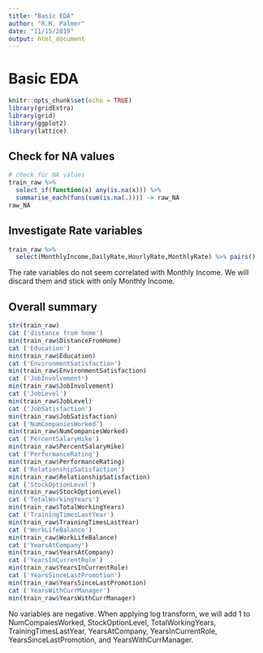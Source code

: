 ```yaml
---
title: "Basic EDA"
author: "R.M. Palmer"
date: "11/15/2019"
output: html_document
---
```


# Basic EDA

```r
knitr::opts_chunk$set(echo = TRUE)
library(gridExtra)
library(grid)
library(ggplot2)
library(lattice)

```

## Check for NA values

```r
# check for NA values
train_raw %>% 
  select_if(function(x) any(is.na(x))) %>% 
  summarise_each(funs(sum(is.na(.)))) -> raw_NA
raw_NA
```

## Investigate Rate variables

```r
train_raw %>% 
  select(MonthlyIncome,DailyRate,HourlyRate,MonthlyRate) %>% pairs()
```

The rate variables do not seem correlated with Monthly Income.
We will discard them and stick with only Monthly Income.

## Overall summary
```r
str(train_raw)
cat ('distance from home')
min(train_raw$DistanceFromHome)
cat ('Education')
min(train_raw$Education)
cat ('EnvironmentSatisfaction')
min(train_raw$EnvironmentSatisfaction)
cat ('JobInvolvement')
min(train_raw$JobInvolvement)
cat ('JobLevel')
min(train_raw$JobLevel)
cat ('JobSatisfaction')
min(train_raw$JobSatisfaction)
cat ('NumCompaniesWorked')
min(train_raw$NumCompaniesWorked)
cat ('PercentSalaryHike')
min(train_raw$PercentSalaryHike)
cat ('PerformanceRating')
min(train_raw$PerformanceRating)
cat ('RelationshipSatisfaction')
min(train_raw$RelationshipSatisfaction)
cat ('StockOptionLevel')
min(train_raw$StockOptionLevel)
cat ('TotalWorkingYears')
min(train_raw$TotalWorkingYears)
cat ('TrainingTimesLastYear')
min(train_raw$TrainingTimesLastYear)
cat ('WorkLifeBalance')
min(train_raw$WorkLifeBalance)
cat ('YearsAtCompany')
min(train_raw$YearsAtCompany)
cat ('YearsInCurrentRole')
min(train_raw$YearsInCurrentRole)
cat ('YearsSinceLastPromotion')
min(train_raw$YearsSinceLastPromotion)
cat ('YearsWithCurrManager')
min(train_raw$YearsWithCurrManager)

```

No variables are negative.  When applying log transform, we will add 1 to NumCompaiesWorked, StockOptionLevel, TotalWorkingYears, TrainingTimesLastYear, YearsAtCompany, YearsInCurrentRole, YearsSinceLastPromotion, and YearsWithCurrManager.